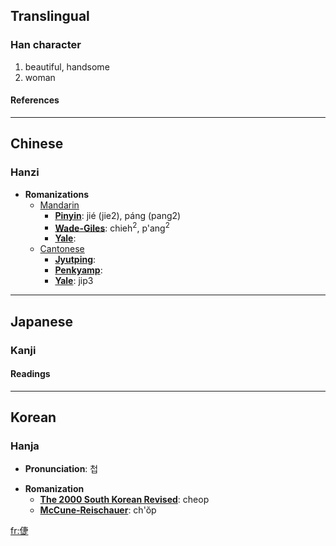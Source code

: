 ==Translingual==
===Han character===
{{Han char|rad=人|as=08|sn=10|four=1528<sub>1</sub>|canj=人十中人 (OJLO)}}
# beautiful, handsome
# woman
====References====
{{Han ref|kx=0108.130|dkj=00784|dj=0231.030|hdz=10173.030|uh=5022|ud=20514|bh=D0CC|bd=53452}}
----

==Chinese==
===Hanzi===


* '''Romanizations'''
** [[Mandarin]]
*** '''[[Pinyin]]''': jié (jie2), páng (pang2)
*** '''[[Wade-Giles]]''': chieh<sup>2</sup>, p'ang<sup>2</sup>
*** '''[[Yale]]''': 
**[[Cantonese]]
***'''[[Jyutping]]''':
***'''[[Penkyamp]]''': 
***'''[[Yale]]''': jip3


----
==Japanese==
===Kanji===

{{ja-kanji|grade=|rs=人08}}
====Readings====
{{ja-readings|on=[[しょう]] (shō)|kun=[[さとい]] (satoi), [[すこやか]] (sukoyaka), [[はやい]] (hayai), [[つぐそしる]] (tsugusoshiru)}}


----
==Korean==
===Hanja===

* '''Pronunciation''': 첩

* '''Romanization'''
** '''[[The 2000 South Korean Revised Romanization|The 2000 South Korean Revised]]''': cheop
** '''[[McCune-Reischauer]]''': ch'ŏp


[[fr:倢]]